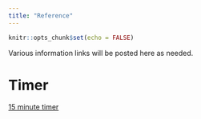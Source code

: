 ```yaml
---
title: "Reference"
---
```


```r
knitr::opts_chunk$set(echo = FALSE)
```

Various information links will be posted here as needed.

# Timer

[15 minute timer](static/timer/index.html)
